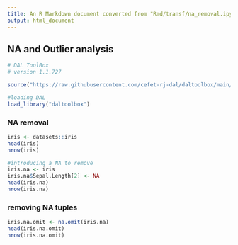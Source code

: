 ```yaml
---
title: An R Markdown document converted from "Rmd/transf/na_removal.ipynb"
output: html_document
---
```


## NA and Outlier analysis

```r
# DAL ToolBox
# version 1.1.727

source("https://raw.githubusercontent.com/cefet-rj-dal/daltoolbox/main/jupyter.R")

#loading DAL
load_library("daltoolbox") 
```

### NA removal

```r
iris <- datasets::iris
head(iris)
nrow(iris)
```

```r
#introducing a NA to remove
iris.na <- iris
iris.na$Sepal.Length[2] <- NA
head(iris.na)
nrow(iris.na)
```

### removing NA tuples

```r
iris.na.omit <- na.omit(iris.na)
head(iris.na.omit)
nrow(iris.na.omit)
```

